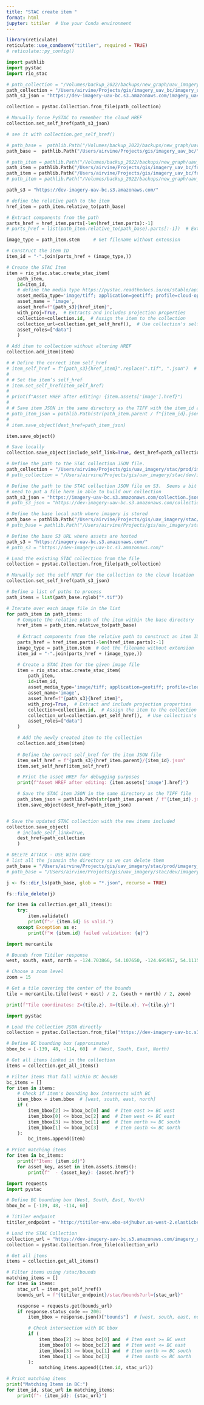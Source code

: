 ```yaml
---
title: "STAC create item "
format: html
jupyter: titiler  # Use your Conda environment
---
```


```r
library(reticulate)
reticulate::use_condaenv("titiler", required = TRUE)
# reticulate::py_config()

```


```python
import pathlib
import pystac
import rio_stac
```


```python
# path_collection = "/Volumes/backup_2022/backups/new_graph/uav_imagery/imagery_uav_bc/imagery_uav_bc.json"
path_collection = "/Users/airvine/Projects/gis/imagery_uav_bc/imagery_uav_bc.json"
path_s3_json = "https://dev-imagery-uav-bc.s3.amazonaws.com/imagery_uav_bc.json"

collection = pystac.Collection.from_file(path_collection)

# Manually force PySTAC to remember the cloud HREF
collection.set_self_href(path_s3_json)

# see it with collection.get_self_href()

# path_base =  pathlib.Path("/Volumes/backup_2022/backups/new_graph/uav_imagery/imagery_uav_bc/")
path_base =  pathlib.Path("/Users/airvine/Projects/gis/imagery_uav_bc/")

# path_item = pathlib.Path("/Volumes/backup_2022/backups/new_graph/uav_imagery/imagery_uav_bc/fraser/nechacko/2024/199171_burnt_cabin_gala/odm_orthophoto/odm_orthophoto.tif")
path_item = pathlib.Path("/Users/airvine/Projects/gis/imagery_uav_bc/fraser/nechacko/2024/199171_burnt_cabin_gala/odm_orthophoto/odm_orthophoto.tif")
path_item = pathlib.Path("/Users/airvine/Projects/gis/imagery_uav_bc/fraser/nechacko/2024/199171_burnt_cabin_gala/odm_dem/dtm.tif")
# path_item = pathlib.Path("/Volumes/backup_2022/backups/new_graph/uav_imagery/imagery_uav_bc/fraser/nechacko/2024/199171_burnt_cabin_gala/odm_dem/dsm.tif")

path_s3 = "https://dev-imagery-uav-bc.s3.amazonaws.com/"

# define the relative path to the item
href_item = path_item.relative_to(path_base)

# Extract components from the path
parts_href = href_item.parts[-len(href_item.parts):-1]
# parts_href = list(path_item.relative_to(path_base).parts[:-1])  # Extract parts of the path

image_type = path_item.stem     # Get filename without extension

# Construct the item ID
item_id = "-".join(parts_href + (image_type,))

# Create the STAC Item
item = rio_stac.stac.create_stac_item(
    path_item, 
    id=item_id,
    # define the media type https://pystac.readthedocs.io/en/stable/api/media_type.html
    asset_media_type='image/tiff; application=geotiff; profile=cloud-optimized',
    asset_name = 'image',
    asset_href=f"{path_s3}{href_item}",
    with_proj=True,  # Extracts and includes projection properties
    collection=collection.id,  # Assign the item to the collection
    collection_url=collection.get_self_href(),  # Use collection's self href
    asset_roles=["data"]
    )

# Add item to collection without altering HREF
collection.add_item(item)

# # Define the correct item self_href
# item_self_href = f"{path_s3}{href_item}".replace(".tif", ".json")  # Ensure it's a .json path
# 
# # Set the item’s self_href
# item.set_self_href(item_self_href)
# 
# print(f"Asset HREF after editing: {item.assets['image'].href}")
# 
# # Save item JSON in the same directory as the TIFF with the item_id as the json name
# path_item_json = pathlib.Path(str(path_item.parent / f"{item_id}.json"))
# 
# item.save_object(dest_href=path_item_json)

item.save_object()

# Save locally
collection.save_object(include_self_link=True, dest_href=path_collection)

```


```python
# Define the path to the STAC collection JSON file.  
path_collection = "/Users/airvine/Projects/gis/uav_imagery/stac/prod/imagery_uav_bc/collection.json"
# path_collection = "/Users/airvine/Projects/gis/uav_imagery/stac/dev/imagery_uav_bc/collection.json"

# Define the path to the STAC collection JSON file on S3.  Seems a bit weird that we actually
# need to put a file here in able to build our collection
path_s3_json = "https://imagery-uav-bc.s3.amazonaws.com/collection.json"
# path_s3_json = "https://dev-imagery-uav-bc.s3.amazonaws.com/collection.json"

# Define the base local path where imagery is stored
path_base = pathlib.Path("/Users/airvine/Projects/gis/uav_imagery/stac/prod/imagery_uav_bc")
# path_base = pathlib.Path("/Users/airvine/Projects/gis/uav_imagery/stac/dev/imagery_uav_bc")

# Define the base S3 URL where assets are hosted
path_s3 = "https://imagery-uav-bc.s3.amazonaws.com/"
# path_s3 = "https://dev-imagery-uav-bc.s3.amazonaws.com/"

# Load the existing STAC collection from the file
collection = pystac.Collection.from_file(path_collection)

# Manually set the self HREF for the collection to the cloud location
collection.set_self_href(path_s3_json)

# Define a list of paths to process
path_items = list(path_base.rglob("*.tif"))

# Iterate over each image file in the list
for path_item in path_items:
    # Compute the relative path of the item within the base directory
    href_item = path_item.relative_to(path_base)
    
    # Extract components from the relative path to construct an item ID
    parts_href = href_item.parts[-len(href_item.parts):-1]
    image_type = path_item.stem  # Get the filename without extension
    item_id = "-".join(parts_href + (image_type,))

    # Create a STAC Item for the given image file
    item = rio_stac.stac.create_stac_item(
        path_item, 
        id=item_id,
        asset_media_type='image/tiff; application=geotiff; profile=cloud-optimized',
        asset_name='image',
        asset_href=f"{path_s3}{href_item}",
        with_proj=True,  # Extract and include projection properties
        collection=collection.id,  # Assign the item to the collection
        collection_url=collection.get_self_href(),  # Use collection's self href
        asset_roles=["data"]
    )

    # Add the newly created item to the collection
    collection.add_item(item)
    
    # Define the correct self_href for the item JSON file
    item_self_href = f"{path_s3}{href_item.parent}/{item_id}.json"
    item.set_self_href(item_self_href)

    # Print the asset HREF for debugging purposes
    print(f"Asset HREF after editing: {item.assets['image'].href}")

    # Save the STAC item JSON in the same directory as the TIFF file
    path_item_json = pathlib.Path(str(path_item.parent / f"{item_id}.json"))
    item.save_object(dest_href=path_item_json)


# Save the updated STAC collection with the new items included
collection.save_object(
    # include_self_link=True, 
    dest_href=path_collection
    )

```



```r
# DELETE ATTACK - USE WITH CARE
# list all the jsonsin the directory so we can delete them
path_base = "/Users/airvine/Projects/gis/uav_imagery/stac/prod/imagery_uav_bc"
# path_base = "/Users/airvine/Projects/gis/uav_imagery/stac/dev/imagery_uav_bc"

j <- fs::dir_ls(path_base, glob = "*.json", recurse = TRUE)

fs::file_delete(j)

```

```python


for item in collection.get_all_items():
    try:
        item.validate()
        print(f"✅ {item.id} is valid.")
    except Exception as e:
        print(f"❌ {item.id} failed validation: {e}")

```


```python
import mercantile

# Bounds from Titiler response
west, south, east, north = -124.703866, 54.107650, -124.695957, 54.111509

# Choose a zoom level
zoom = 15

# Get a tile covering the center of the bounds
tile = mercantile.tile((west + east) / 2, (south + north) / 2, zoom)

print(f"Tile coordinates: Z={tile.z}, X={tile.x}, Y={tile.y}")
```

```python
import pystac

# Load the Collection JSON directly
collection = pystac.Collection.from_file("https://dev-imagery-uav-bc.s3.amazonaws.com/imagery_uav_bc.json")

# Define BC bounding box (approximate)
bbox_bc = [-139, 48, -114, 60]  # (West, South, East, North)

# Get all items linked in the collection
items = collection.get_all_items()

# Filter items that fall within BC bounds
bc_items = []
for item in items:
    # Check if item's bounding box intersects with BC
    item_bbox = item.bbox  # [west, south, east, north]
    if (
        item_bbox[2] >= bbox_bc[0] and  # Item east >= BC west
        item_bbox[0] <= bbox_bc[2] and  # Item west <= BC east
        item_bbox[3] >= bbox_bc[1] and  # Item north >= BC south
        item_bbox[1] <= bbox_bc[3]      # Item south <= BC north
    ):
        bc_items.append(item)

# Print matching items
for item in bc_items:
    print(f"Item: {item.id}")
    for asset_key, asset in item.assets.items():
        print(f"  - {asset_key}: {asset.href}")


```


```python
import requests
import pystac

# Define BC bounding box (West, South, East, North)
bbox_bc = [-139, 48, -114, 60]

# Titiler endpoint
titiler_endpoint = "http://titiler-env.eba-s4jhubvr.us-west-2.elasticbeanstalk.com"

# Load the STAC Collection
collection_url = "https://dev-imagery-uav-bc.s3.amazonaws.com/imagery_uav_bc.json"
collection = pystac.Collection.from_file(collection_url)

# Get all items
items = collection.get_all_items()

# Filter items using /stac/bounds
matching_items = []
for item in items:
    stac_url = item.get_self_href()
    bounds_url = f"{titiler_endpoint}/stac/bounds?url={stac_url}"

    response = requests.get(bounds_url)
    if response.status_code == 200:
        item_bbox = response.json()["bounds"]  # [west, south, east, north]

        # Check intersection with BC bbox
        if (
            item_bbox[2] >= bbox_bc[0] and  # Item east >= BC west
            item_bbox[0] <= bbox_bc[2] and  # Item west <= BC east
            item_bbox[3] >= bbox_bc[1] and  # Item north >= BC south
            item_bbox[1] <= bbox_bc[3]      # Item south <= BC north
        ):
            matching_items.append((item.id, stac_url))

# Print matching items
print("Matching Items in BC:")
for item_id, stac_url in matching_items:
    print(f"- {item_id}: {stac_url}")


```

